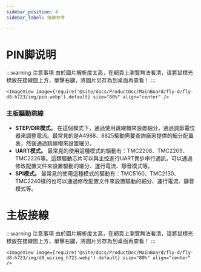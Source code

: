 ```yaml
---
sidebar_position: 4
sidebar_label: 接線参考

---
```


# PIN脚说明

:::warning 注意事項
由於圖片解析度太高，在網頁上瀏覽無法看清，请將鼠標光標放在接線圖上方，單擊右鍵，將圖片另存為到桌面再查看！
:::

    <ImageView image={require('@site/docs/ProductDoc/MainBoard/fly-d/fly-d8-h723/img/pin.webp').default} size="80%" align="center" />

### 主板驅動跳線

* **STEP/DIR模式。** 在這個模式下，通過使用跳線帽來設置細分，通過調節電位器來調整電流。最常見的是A4988、8825驅動需要查詢廠家提供的細分配置表，然後通過跳線帽來設置細分。
* **UART模式。** 最常見的使用這種模式的驅動有：TMC2208、TMC2209、TMC2226等。這類驅動芯片可以與主控進行UART異步串行通訊，可以通過修改配置文件來設置驅動的細分、運行電流、靜音模式等。
* **SPI模式。** 最常見的使用這種模式的驅動有：TMC5160、TMC2130、TMC2240樣的也可以通過修改配置文件來設置驅動的細分、運行電流、靜音模式等。

# 主板接線

:::warning 注意事項
由於圖片解析度太高，在網頁上瀏覽無法看清，请將鼠標光標放在接線圖上方，單擊右鍵，將圖片另存為到桌面再查看！
:::

    <ImageView image={require('@site/docs/ProductDoc/MainBoard/fly-d/fly-d8-h723/img/d8_wiring_h723.webp').default} size="80%" align="center" />
